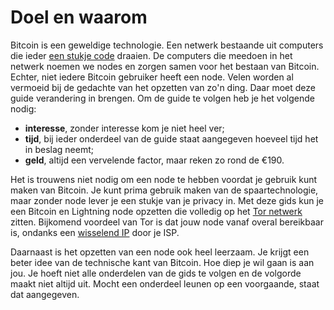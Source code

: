 # Doel en waarom

Bitcoin is een geweldige technologie. Een netwerk bestaande uit computers die ieder [een stukje code](https://github.com/bitcoin/bitcoin) draaien. De computers die meedoen in het netwerk noemen we nodes en zorgen samen voor het bestaan van Bitcoin. Echter, niet iedere Bitcoin gebruiker heeft een node. Velen worden al vermoeid bij de gedachte van het opzetten van zo'n ding. Daar moet deze guide verandering in brengen. Om de guide te volgen heb je het volgende nodig:

* **interesse**, zonder interesse kom je niet heel ver;
* **tijd**, bij ieder onderdeel van de guide staat aangegeven hoeveel tijd het in beslag neemt;
* **geld**, altijd een vervelende factor, maar reken zo rond de €190.

Het is trouwens niet nodig om een node te hebben voordat je gebruik kunt maken van Bitcoin. Je kunt prima gebruik maken van de spaartechnologie, maar zonder node lever je een stukje van je privacy in. Met deze gids kun je een Bitcoin en Lightning node opzetten die volledig op het [Tor netwerk](https://nl.wikipedia.org/wiki/Tor_%28netwerk%29) zitten. Bijkomend voordeel van Tor is dat jouw node vanaf overal bereikbaar is, ondanks een [wisselend IP](https://www.kpn.com/zakelijk/blog/dynamisch-of-statisch-ip-adres-dit-zijn-de-verschillen.htm) door je ISP.

Daarnaast is het opzetten van een node ook heel leerzaam. Je krijgt een beter idee van de technische kant van Bitcoin. Hoe diep je wil gaan is aan jou. Je hoeft niet alle onderdelen van de gids te volgen en de volgorde maakt niet altijd uit. Mocht een onderdeel leunen op een voorgaande, staat dat aangegeven.

